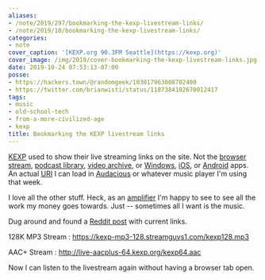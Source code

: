 ```yaml
---
aliases:
- /note/2019/297/bookmarking-the-kexp-livestream-links/
- /note/2019/10/bookmarking-the-kexp-livestream-links/
categories:
- note
cover_caption: '[KEXP.org 90.3FM Seattle](https://kexp.org)'
cover_image: /img/2019/cover-bookmarking-the-kexp-livestream-links.jpg
date: 2019-10-24 07:53:13-07:00
posse:
- https://hackers.town/@randomgeek/103017963008702400
- https://twitter.com/brianwisti/status/1187384102670012417
tags:
- music
- old-school-tech
- from-a-more-civilized-age
- kexp
title: Bookmarking the KEXP livestream links
---
```


[KEXP][] used to show their live streaming links on the site. Not the [browser stream][], [podcast
library][], [video archive][], or [Windows][], [iOS][], or [Android][] apps. An actual [URI][] I can load in
[Audacious][] or whatever music player I'm using that week.

[KEXP]: https://kexp.org
[browser stream]: https://kexp.org/listen
[podcast library]: https://kexp.org/podcasts/
[video archive]: https://kexp.org/watch/
[Windows]: https://www.microsoft.com/en-us/p/kexp/9wzdncrcslz0?activetab=pivot:overviewtab
[iOS]: https://apps.apple.com/us/app/kexp-radio/id342254135
[Android]: https://play.google.com/store/apps/details?id=org.kexp.android
[URI]: https://en.wikipedia.org/wiki/Uniform_Resource_Identifier
[Audacious]: https://audacious-media-player.org/

I love all the other stuff. Heck, as an [amplifier][] I'm happy to see to see all the work my money
goes towards. Just -- sometimes all I want is the music.

[amplifier]: https://kexp.org/donate/

Dug around and found a [Reddit post][] with current links.

[Reddit post]: https://www.reddit.com/r/KEXP/comments/c9dgwg/livestream_url/

128K MP3 Stream
: https://kexp-mp3-128.streamguys1.com/kexp128.mp3

AAC+ Stream
: http://live-aacplus-64.kexp.org/kexp64.aac

Now I can listen to the livestream again without having a browser tab open.